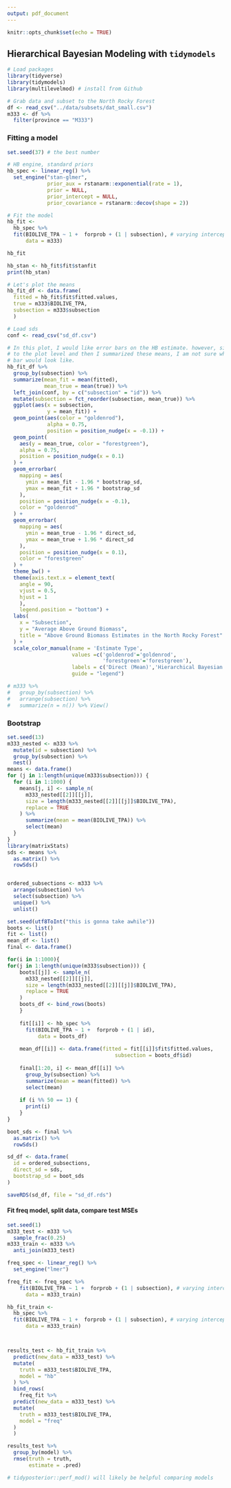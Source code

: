 ```yaml
---
output: pdf_document
---
```


```r
knitr::opts_chunk$set(echo = TRUE)
```

## Hierarchical Bayesian Modeling with `tidymodels`

```r
# Load packages
library(tidyverse)
library(tidymodels)
library(multilevelmod) # install from Github
```

```r
# Grab data and subset to the North Rocky Forest
df <- read_csv("../data/subsets/dat_small.csv")
m333 <- df %>%
  filter(province == "M333")
```

### Fitting a model
```r
set.seed(37) # the best number

# HB engine, standard priors
hb_spec <- linear_reg() %>%
  set_engine("stan-glmer",
             prior_aux = rstanarm::exponential(rate = 1),
             prior = NULL,
             prior_intercept = NULL,
             prior_covariance = rstanarm::decov(shape = 2))

# Fit the model
hb_fit <- 
  hb_spec %>% 
  fit(BIOLIVE_TPA ~ 1 +  forprob + (1 | subsection), # varying intercepts
      data = m333)

hb_fit

hb_stan <- hb_fit$fit$stanfit
print(hb_stan)
```

```r
# Let's plot the means
hb_fit_df <- data.frame(
  fitted = hb_fit$fit$fitted.values,
  true = m333$BIOLIVE_TPA,
  subsection = m333$subsection
  )

# Load sds
conf <- read_csv("sd_df.csv")

# In this plot, I would like error bars on the HB estimate. however, since the model fits
# to the plot level and then I summarized these means, I am not sure what a true error
# bar would look like.
hb_fit_df %>%
  group_by(subsection) %>%
  summarize(mean_fit = mean(fitted),
            mean_true = mean(true)) %>%
  left_join(conf, by = c("subsection" = "id")) %>%
  mutate(subsection = fct_reorder(subsection, mean_true)) %>%
  ggplot(aes(x = subsection,
             y = mean_fit)) +
  geom_point(aes(color = "goldenrod"),
             alpha = 0.75,
             position = position_nudge(x = -0.1)) +
  geom_point(
    aes(y = mean_true, color = "forestgreen"),
    alpha = 0.75,
    position = position_nudge(x = 0.1)
  ) +
  geom_errorbar(
    mapping = aes(
      ymin = mean_fit - 1.96 * bootstrap_sd,
      ymax = mean_fit + 1.96 * bootstrap_sd
    ),
    position = position_nudge(x = -0.1),
    color = "goldenrod"
  ) +
  geom_errorbar(
    mapping = aes(
      ymin = mean_true - 1.96 * direct_sd,
      ymax = mean_true + 1.96 * direct_sd
    ),
    position = position_nudge(x = 0.1),
    color = "forestgreen"
  ) +
  theme_bw() +
  theme(axis.text.x = element_text(
    angle = 90,
    vjust = 0.5,
    hjust = 1
    ),
    legend.position = "bottom") +
  labs(
    x = "Subsection",
    y = "Average Above Ground Biomass",
    title = "Above Ground Biomass Estimates in the North Rocky Forest"
  ) +
  scale_color_manual(name = 'Estimate Type', 
                     values =c('goldenrod'='goldenrod',
                               'forestgreen'='forestgreen'),
                     labels = c('Direct (Mean)','Hierarchical Bayesian'),
                     guide = "legend")

# m333 %>%
#   group_by(subsection) %>%
#   arrange(subsection) %>%
#   summarize(n = n()) %>% View()
```

### Bootstrap
```r
set.seed(13)
m333_nested <- m333 %>%
  mutate(id = subsection) %>%
  group_by(subsection) %>%
  nest()
means <- data.frame()
for (j in 1:length(unique(m333$subsection))) {
  for (i in 1:1000) {
    means[j, i] <- sample_n(
      m333_nested[[2]][[j]],
      size = length(m333_nested[[2]][[j]]$BIOLIVE_TPA),
      replace = TRUE
    ) %>%
      summarize(mean = mean(BIOLIVE_TPA)) %>%
      select(mean)
  }
}
library(matrixStats)
sds <- means %>%
  as.matrix() %>%
  rowSds()


ordered_subsections <- m333 %>%
  arrange(subsection) %>%
  select(subsection) %>% 
  unique() %>%
  unlist()

set.seed(utf8ToInt("this is gonna take awhile"))
boots <- list()
fit <- list()
mean_df <- list()
final <- data.frame()

for(i in 1:1000){
for(j in 1:length(unique(m333$subsection))) {
    boots[[j]] <- sample_n(
      m333_nested[[2]][[j]],
      size = length(m333_nested[[2]][[j]]$BIOLIVE_TPA),
      replace = TRUE
    )
    boots_df <- bind_rows(boots) 
    }
    
    fit[[i]] <- hb_spec %>%
      fit(BIOLIVE_TPA ~ 1 +  forprob + (1 | id),
          data = boots_df)
    
    mean_df[[i]] <- data.frame(fitted = fit[[i]]$fit$fitted.values,
                                   subsection = boots_df$id)
    
    final[1:20, i] <- mean_df[[i]] %>%
      group_by(subsection) %>%
      summarize(mean = mean(fitted)) %>%
      select(mean)
    
    if (i %% 50 == 1) {
      print(i)
    }
}

boot_sds <- final %>%
  as.matrix() %>%
  rowSds()

sd_df <- data.frame(
  id = ordered_subsections,
  direct_sd = sds,
  bootstrap_sd = boot_sds
)

saveRDS(sd_df, file = "sd_df.rds")
```


#### Fit freq model, split data, compare test MSEs

```r
set.seed(1)
m333_test <- m333 %>%
  sample_frac(0.25)
m333_train <- m333 %>%
  anti_join(m333_test)

freq_spec <- linear_reg() %>%
  set_engine("lmer")

freq_fit <- freq_spec %>%
    fit(BIOLIVE_TPA ~ 1 +  forprob + (1 | subsection), # varying intercepts
      data = m333_train)

hb_fit_train <- 
  hb_spec %>% 
  fit(BIOLIVE_TPA ~ 1 +  forprob + (1 | subsection), # varying intercepts
      data = m333_train)



results_test <- hb_fit_train %>%
  predict(new_data = m333_test) %>%
  mutate(
    truth = m333_test$BIOLIVE_TPA,
    model = "hb"
  ) %>%
  bind_rows(
    freq_fit %>%
  predict(new_data = m333_test) %>%
  mutate(
    truth = m333_test$BIOLIVE_TPA,
    model = "freq"
  )
  )

results_test %>%
  group_by(model) %>%
  rmse(truth = truth,
       estimate = .pred)

# tidyposterior::perf_mod() will likely be helpful comparing models
```


